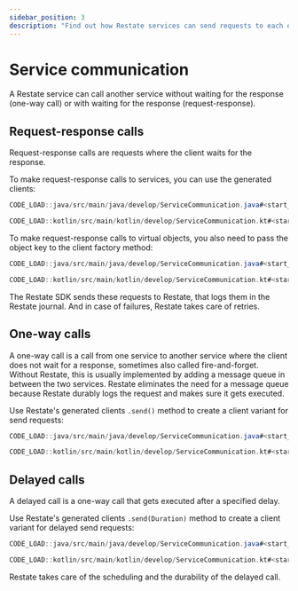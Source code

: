 ```yaml
---
sidebar_position: 3
description: "Find out how Restate services can send requests to each other."
---
```



# Service communication
A Restate service can call another service without waiting for the response (one-way call) or with waiting for the response (request-response).

## Request-response calls
Request-response calls are requests where the client waits for the response.

To make request-response calls to services, you can use the generated clients:

<Tabs groupId="languages">
<TabItem value="java" label="Java">

```java
CODE_LOAD::java/src/main/java/develop/ServiceCommunication.java#<start_request_response_service>-<end_request_response_service>
```

</TabItem>
<TabItem value="kotlin" label="Kotlin">

```kotlin
CODE_LOAD::kotlin/src/main/kotlin/develop/ServiceCommunication.kt#<start_request_response_service>-<end_request_response_service>
```

</TabItem>
</Tabs>

To make request-response calls to virtual objects, you also need to pass the object key to the client factory method:

<Tabs groupId="languages">
<TabItem value="java" label="Java">

```java
CODE_LOAD::java/src/main/java/develop/ServiceCommunication.java#<start_request_response_virtual_object>-<end_request_response_virtual_object>
```

</TabItem>
<TabItem value="kotlin" label="Kotlin">

```kotlin
CODE_LOAD::kotlin/src/main/kotlin/develop/ServiceCommunication.kt#<start_request_response_virtual_object>-<end_request_response_virtual_object>
```

</TabItem>
</Tabs>

The Restate SDK sends these requests to Restate, that logs them in the Restate journal.
And in case of failures, Restate takes care of retries.

## One-way calls
A one-way call is a call from one service to another service where the client does not wait for a response, sometimes also called fire-and-forget.
Without Restate, this is usually implemented by adding a message queue in between the two services.
Restate eliminates the need for a message queue because Restate durably logs the request and makes sure it gets executed.

Use Restate's generated clients `.send()` method to create a client variant for send requests:

<Tabs groupId="languages">
<TabItem value="java" label="Java">

```java
CODE_LOAD::java/src/main/java/develop/ServiceCommunication.java#<start_one_way>-<end_one_way>
```

</TabItem>
<TabItem value="kotlin" label="Kotlin">

```kotlin
CODE_LOAD::kotlin/src/main/kotlin/develop/ServiceCommunication.kt#<start_one_way>-<end_one_way>
```

</TabItem>
</Tabs>

## Delayed calls
A delayed call is a one-way call that gets executed after a specified delay.

Use Restate's generated clients `.send(Duration)` method to create a client variant for delayed send requests:

<Tabs groupId="languages">
<TabItem value="java" label="Java">

```java
CODE_LOAD::java/src/main/java/develop/ServiceCommunication.java#<start_delayed>-<end_delayed>
```

</TabItem>
<TabItem value="kotlin" label="Kotlin">

```kotlin
CODE_LOAD::kotlin/src/main/kotlin/develop/ServiceCommunication.kt#<start_delayed>-<end_delayed>
```

</TabItem>
</Tabs>

Restate takes care of the scheduling and the durability of the delayed call.